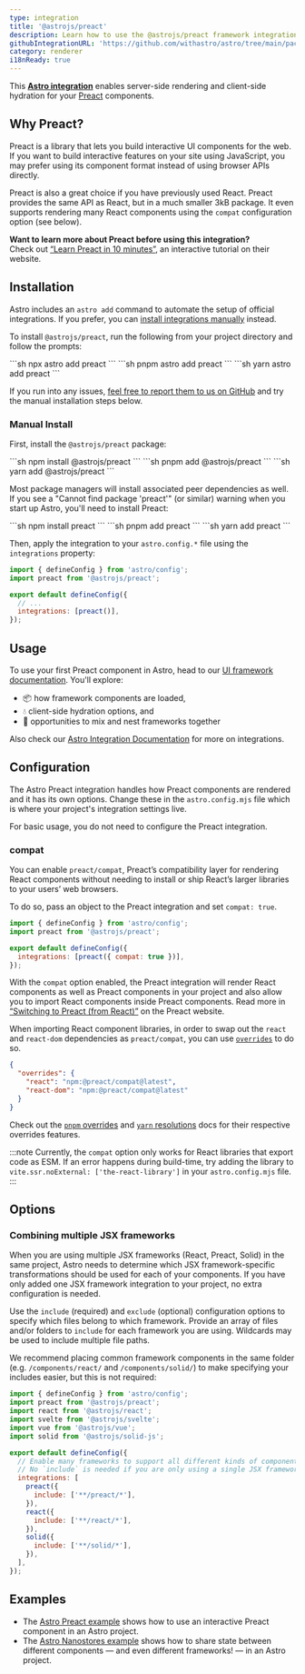 ```yaml
---
type: integration
title: '@astrojs/preact'
description: Learn how to use the @astrojs/preact framework integration to extend component support in your Astro project.
githubIntegrationURL: 'https://github.com/withastro/astro/tree/main/packages/integrations/preact/'
category: renderer
i18nReady: true
---
```



This **[Astro integration][astro-integration]** enables server-side rendering and client-side hydration for your [Preact](https://preactjs.com/) components.

## Why Preact?

Preact is a library that lets you build interactive UI components for the web. If you want to build interactive features on your site using JavaScript, you may prefer using its component format instead of using browser APIs directly.

Preact is also a great choice if you have previously used React. Preact provides the same API as React, but in a much smaller 3kB package. It even supports rendering many React components using the `compat` configuration option (see below).

**Want to learn more about Preact before using this integration?**\
Check out [“Learn Preact in 10 minutes”](https://preactjs.com/tutorial), an interactive tutorial on their website.

## Installation

Astro includes an `astro add` command to automate the setup of official integrations. If you prefer, you can [install integrations manually](#manual-install) instead.

To install `@astrojs/preact`, run the following from your project directory and follow the prompts:

<PackageManagerTabs>
  <Fragment slot="npm">
  ```sh
  npx astro add preact
  ```
  </Fragment>
  <Fragment slot="pnpm">
  ```sh
  pnpm astro add preact
  ```
  </Fragment>
  <Fragment slot="yarn">
  ```sh
  yarn astro add preact
  ```
  </Fragment>
</PackageManagerTabs>

If you run into any issues, [feel free to report them to us on GitHub](https://github.com/withastro/astro/issues) and try the manual installation steps below.

### Manual Install

First, install the `@astrojs/preact` package:

<PackageManagerTabs>
  <Fragment slot="npm">
  ```sh
  npm install @astrojs/preact
  ```
  </Fragment>
  <Fragment slot="pnpm">
  ```sh
  pnpm add @astrojs/preact
  ```
  </Fragment>
  <Fragment slot="yarn">
  ```sh
  yarn add @astrojs/preact
  ```
  </Fragment>
</PackageManagerTabs>

Most package managers will install associated peer dependencies as well. If you see a "Cannot find package 'preact'" (or similar) warning when you start up Astro, you'll need to install Preact:

<PackageManagerTabs>
  <Fragment slot="npm">
  ```sh
  npm install preact
  ```
  </Fragment>
  <Fragment slot="pnpm">
  ```sh
  pnpm add preact
  ```
  </Fragment>
  <Fragment slot="yarn">
  ```sh
  yarn add preact
  ```
  </Fragment>
</PackageManagerTabs>

Then, apply the integration to your `astro.config.*` file using the `integrations` property:

```js title="astro.config.mjs" ins={2} ins="preact()"
import { defineConfig } from 'astro/config';
import preact from '@astrojs/preact';

export default defineConfig({
  // ...
  integrations: [preact()],
});
```

## Usage

To use your first Preact component in Astro, head to our [UI framework documentation][astro-ui-frameworks]. You'll explore:

* 📦 how framework components are loaded,
* 💧 client-side hydration options, and
* 🤝 opportunities to mix and nest frameworks together

Also check our [Astro Integration Documentation][astro-integration] for more on integrations.

## Configuration

The Astro Preact integration handles how Preact components are rendered and it has its own options. Change these in the `astro.config.mjs` file which is where your project's integration settings live.

For basic usage, you do not need to configure the Preact integration.

### compat

You can enable `preact/compat`, Preact’s compatibility layer for rendering React components without needing to install or ship React’s larger libraries to your users’ web browsers.

To do so, pass an object to the Preact integration and set `compat: true`.

```js title="astro.config.mjs" "compat: true"
import { defineConfig } from 'astro/config';
import preact from '@astrojs/preact';

export default defineConfig({
  integrations: [preact({ compat: true })],
});
```

With the `compat` option enabled, the Preact integration will render React components as well as Preact components in your project and also allow you to import React components inside Preact components. Read more in [“Switching to Preact (from React)”](https://preactjs.com/guide/v10/switching-to-preact) on the Preact website.

When importing React component libraries, in order to swap out the `react` and `react-dom` dependencies as `preact/compat`, you can use [`overrides`](https://docs.npmjs.com/cli/v8/configuring-npm/package-json#overrides) to do so.

```json title="package.json"
{
  "overrides": {
    "react": "npm:@preact/compat@latest",
    "react-dom": "npm:@preact/compat@latest"
  }
}
```

Check out the [`pnpm` overrides](https://pnpm.io/package_json#pnpmoverrides) and [`yarn` resolutions](https://yarnpkg.com/configuration/manifest#resolutions) docs for their respective overrides features.

:::note
Currently, the `compat` option only works for React libraries that export code as ESM. If an error happens during build-time, try adding the library to `vite.ssr.noExternal: ['the-react-library']` in your `astro.config.mjs` file.
:::

## Options

### Combining multiple JSX frameworks

When you are using multiple JSX frameworks (React, Preact, Solid) in the same project, Astro needs to determine which JSX framework-specific transformations should be used for each of your components. If you have only added one JSX framework integration to your project, no extra configuration is needed.

Use the `include` (required) and `exclude` (optional) configuration options to specify which files belong to which framework. Provide an array of files and/or folders to `include` for each framework you are using. Wildcards may be used to include multiple file paths.

We recommend placing common framework components in the same folder (e.g. `/components/react/` and `/components/solid/`) to make specifying your includes easier, but this is not required:

```js title="astro.config.mjs"
import { defineConfig } from 'astro/config';
import preact from '@astrojs/preact';
import react from '@astrojs/react';
import svelte from '@astrojs/svelte';
import vue from '@astrojs/vue';
import solid from '@astrojs/solid-js';

export default defineConfig({
  // Enable many frameworks to support all different kinds of components.
  // No `include` is needed if you are only using a single JSX framework!
  integrations: [
    preact({
      include: ['**/preact/*'],
    }),
    react({
      include: ['**/react/*'],
    }),
    solid({
      include: ['**/solid/*'],
    }),
  ],
});
```

## Examples

* The [Astro Preact example](https://github.com/withastro/astro/tree/latest/examples/framework-preact) shows how to use an interactive Preact component in an Astro project.
* The [Astro Nanostores example](https://github.com/withastro/astro/tree/latest/examples/with-nanostores) shows how to share state between different components — and even different frameworks! — in an Astro project.

[astro-integration]: /en/guides/integrations-guide/

[astro-ui-frameworks]: /en/guides/framework-components/#using-framework-components

